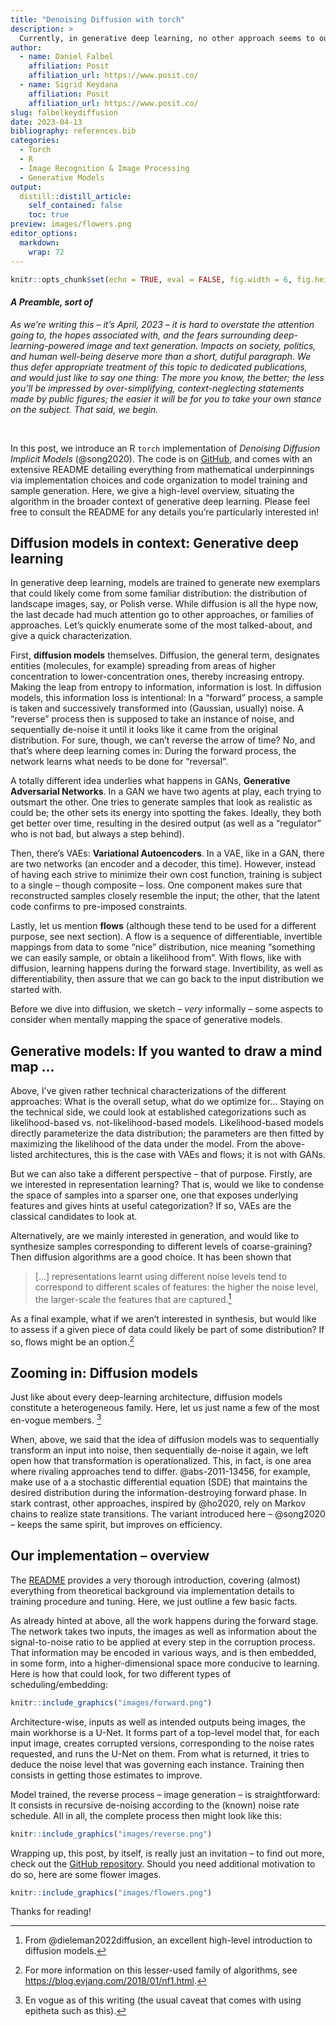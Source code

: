 ```yaml
---
title: "Denoising Diffusion with torch"
description: >
  Currently, in generative deep learning, no other approach seems to outperform the family of diffusion models. Would you like to try for yourself? If so, our torch implementation of denoising diffusion  provides an easy-to-use, easy-to-configure interface.
author:
  - name: Daniel Falbel
    affiliation: Posit
    affiliation_url: https://www.posit.co/
  - name: Sigrid Keydana
    affiliation: Posit
    affiliation_url: https://www.posit.co/
slug: falbelkeydiffusion
date: 2023-04-13
bibliography: references.bib
categories:
  - Torch
  - R
  - Image Recognition & Image Processing
  - Generative Models
output:
  distill::distill_article:
    self_contained: false
    toc: true
preview: images/flowers.png
editor_options: 
  markdown: 
    wrap: 72
---
```


```r
knitr::opts_chunk$set(echo = TRUE, eval = FALSE, fig.width = 6, fig.height = 6)
```

#### *A Preamble, sort of*

*As we're writing this -- it's April, 2023 -- it is hard to overstate
the attention going to, the hopes associated with, and the fears
surrounding deep-learning-powered image and text generation. Impacts on
society, politics, and human well-being deserve more than a short,
dutiful paragraph. We thus defer appropriate treatment of this topic to
dedicated publications, and would just like to say one thing: The more
you know, the better; the less you'll be impressed by over-simplifying,
context-neglecting statements made by public figures; the easier it will
be for you to take your own stance on the subject. That said, we begin.*

<br />

In this post, we introduce an R `torch` implementation of *Denoising
Diffusion Implicit Models* (@song2020). The code is on
[GitHub](https://github.com/dfalbel/denoising-diffusion), and comes with
an extensive README detailing everything from mathematical underpinnings
via implementation choices and code organization to model training and
sample generation. Here, we give a high-level overview, situating the
algorithm in the broader context of generative deep learning. Please
feel free to consult the README for any details you're particularly
interested in!

## Diffusion models in context: Generative deep learning

In generative deep learning, models are trained to generate new
exemplars that could likely come from some familiar distribution: the
distribution of landscape images, say, or Polish verse. While diffusion
is all the hype now, the last decade had much attention go to other
approaches, or families of approaches. Let's quickly enumerate some of
the most talked-about, and give a quick characterization.

First, **diffusion models** themselves. Diffusion, the general term,
designates entities (molecules, for example) spreading from areas of
higher concentration to lower-concentration ones, thereby increasing
entropy. Making the leap from entropy to information, information is
lost. In diffusion models, this information loss is intentional: In a
"forward" process, a sample is taken and successively transformed into
(Gaussian, usually) noise. A "reverse" process then is supposed to take
an instance of noise, and sequentially de-noise it until it looks like
it came from the original distribution. For sure, though, we can't
reverse the arrow of time? No, and that's where deep learning comes in:
During the forward process, the network learns what needs to be done for
"reversal".

A totally different idea underlies what happens in GANs, **Generative
Adversarial Networks**. In a GAN we have two agents at play, each trying
to outsmart the other. One tries to generate samples that look as
realistic as could be; the other sets its energy into spotting the
fakes. Ideally, they both get better over time, resulting in the desired
output (as well as a "regulator" who is not bad, but always a step
behind).

Then, there's VAEs: **Variational Autoencoders**. In a VAE, like in a
GAN, there are two networks (an encoder and a decoder, this time).
However, instead of having each strive to minimize their own cost
function, training is subject to a single -- though composite -- loss.
One component makes sure that reconstructed samples closely resemble the
input; the other, that the latent code confirms to pre-imposed
constraints.

Lastly, let us mention **flows** (although these tend to be used for a
different purpose, see next section). A flow is a sequence of
differentiable, invertible mappings from data to some "nice"
distribution, nice meaning "something we can easily sample, or obtain a
likelihood from". With flows, like with diffusion, learning happens
during the forward stage. Invertibility, as well as differentiability,
then assure that we can go back to the input distribution we started
with.

Before we dive into diffusion, we sketch -- *very* informally -- some
aspects to consider when mentally mapping the space of generative
models.

## Generative models: If you wanted to draw a mind map ...

Above, I've given rather technical characterizations of the different
approaches: What is the overall setup, what do we optimize for...
Staying on the technical side, we could look at established
categorizations such as likelihood-based vs. not-likelihood-based
models. Likelihood-based models directly parameterize the data
distribution; the parameters are then fitted by maximizing the
likelihood of the data under the model. From the above-listed
architectures, this is the case with VAEs and flows; it is not with
GANs.

But we can also take a different perspective -- that of purpose.
Firstly, are we interested in representation learning? That is, would we
like to condense the space of samples into a sparser one, one that
exposes underlying features and gives hints at useful categorization? If
so, VAEs are the classical candidates to look at.

Alternatively, are we mainly interested in generation, and would like to
synthesize samples corresponding to different levels of coarse-graining?
Then diffusion algorithms are a good choice. It has been shown that

> [...] representations learnt using different noise levels tend to
> correspond to different scales of features: the higher the noise
> level, the larger-scale the features that are captured.[^1]

[^1]: From @dieleman2022diffusion, an excellent high-level introduction
    to diffusion models.

As a final example, what if we aren't interested in synthesis, but would
like to assess if a given piece of data could likely be part of some
distribution? If so, flows might be an option.[^2]

[^2]: For more information on this lesser-used family of algorithms, see
    <https://blog.evjang.com/2018/01/nf1.html>.

## Zooming in: Diffusion models

Just like about every deep-learning architecture, diffusion models
constitute a heterogeneous family. Here, let us just name a few of the
most en-vogue members. [^3]

[^3]: En vogue as of this writing (the usual caveat that comes with
    using epitheta such as this).

When, above, we said that the idea of diffusion models was to
sequentially transform an input into noise, then sequentially de-noise
it again, we left open how that transformation is operationalized. This,
in fact, is one area where rivaling approaches tend to differ.
@abs-2011-13456, for example, make use of a a stochastic differential
equation (SDE) that maintains the desired distribution during the
information-destroying forward phase. In stark contrast, other
approaches, inspired by @ho2020, rely on Markov chains to realize state
transitions. The variant introduced here -- @song2020 -- keeps the same
spirit, but improves on efficiency.

## Our implementation -- overview

The [README](https://github.com/dfalbel/denoising-diffusion) provides a
very thorough introduction, covering (almost) everything from
theoretical background via implementation details to training procedure
and tuning. Here, we just outline a few basic facts.

As already hinted at above, all the work happens during the forward
stage. The network takes two inputs, the images as well as information
about the signal-to-noise ratio to be applied at every step in the
corruption process. That information may be encoded in various ways,
and is then embedded, in some form, into a higher-dimensional space more
conducive to learning. Here is how that could look, for two different types of scheduling/embedding:

```r
knitr::include_graphics("images/forward.png")
```

Architecture-wise, inputs as well as intended outputs being images, the
main workhorse is a U-Net. It forms part of a top-level model that, for
each input image, creates corrupted versions, corresponding to the noise
rates requested, and runs the U-Net on them. From what is returned, it
tries to deduce the noise level that was governing each instance.
Training then consists in getting those estimates to improve.


Model trained, the reverse process -- image generation -- is
straightforward: It consists in recursive de-noising according to the
(known) noise rate schedule. All in all, the complete process then might look like this:

```r
knitr::include_graphics("images/reverse.png")
```

Wrapping up, this post, by itself, is really just an invitation -- to
find out more, check out the [GitHub
repository](https://github.com/dfalbel/denoising-diffusion/). Should you
need additional motivation to do so, here are some flower images.

```r
knitr::include_graphics("images/flowers.png")
```

Thanks for reading!
